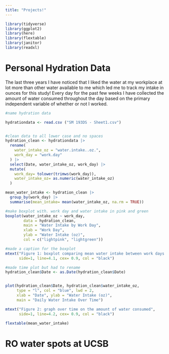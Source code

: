 ```yaml
---
title: "Projects!"
---
```


```r
library(tidyverse)
library(ggplot2)
library(here)
library(flextable)
library(janitor)
library(readxl)
```

# Personal Hydration Data 

The last three years I have noticed that I liked the water at my workplace at lot more than other water available to me which led me to track my intake in ounces for this study! Every day for the past few weeks I have collected the amount of water consumed throughout the day based on the primary independent variable of whether or not I worked.

```r
#name hydration data

hydrationdata <- read.csv ("SM 193DS - Sheet1.csv")


#clean data to all lower case and no spaces
hydration_clean <- hydrationdata |>
  rename(
    water_intake_oz = "water.intake..oz.",
    work_day = "work.day"
  ) |> 
  select(Date, water_intake_oz, work_day) |>
  mutate(
    work_day= tolower(trimws(work_day)),
    water_intake_oz= as.numeric(water_intake_oz)
  )

mean_water_intake <- hydration_clean |>
  group_by(work_day) |>
  summarise(mean_intake= mean(water_intake_oz, na.rm = TRUE))

#make boxplot with. work day and water intake in pink and green
boxplot(water_intake_oz ~ work_day, 
        data = hydration_clean,
        main = "Water Intake by Work Day",
        xlab = "Work Day",
        ylab = "Water Intake (oz)",
        col = c("lightpink", "lightgreen")) 

#made a caption for the boxplot
mtext("Figure 1: boxplot comparing mean water intake between work days and nonwork days ",
      side=1, line=4.1, cex= 0.9, col = "black")
```

```r
#made time plot but had to rename 
hydration_clean$Date <- as.Date(hydration_clean$Date)


plot(hydration_clean$Date, hydration_clean$water_intake_oz,
     type = "l", col = "blue", lwd = 2,
     xlab = "Date", ylab = "Water Intake (oz)",
     main = "Daily Water Intake Over Time")

mtext("Figure 2: graph over time on the amount of water consumed",
      side=1, line=4.2, cex= 0.9, col = "black")


```

```r
flextable(mean_water_intake)

```

# RO water spots at UCSB
